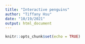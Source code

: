 ```yaml
---
title: "Interactive penguins"
author: "Tiffany Hsu"
date: "10/19/2021"
output: html_document
---
```


```r
knitr::opts_chunk$set(echo = TRUE)
```
